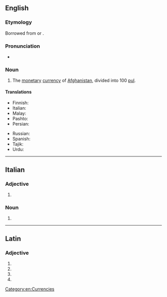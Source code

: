 {{also|Afghani}}
==English==

===Etymology===
Borrowed from {{bor|en|ps|افغانۍ|tr=afghānī}} or {{bor|en|fa|افغانی|tr=afğâni}}.

===Pronunciation===
* {{IPA|/æfˈɡɑːni/|lang=en}}

===Noun===
{{wikipedia|Afghan afghani}}
{{en-noun}}

# The [[monetary]] [[currency]] of [[Afghanistan]], divided into 100 [[pul]].

====Translations====
{{trans-top|national currency of Afghanistan}}
* Finnish: {{t+|fi|afgaani}}
* Italian: {{t+|it|afghani|m}}
* Malay: {{t|ms|afghani}}
* Pashto: {{t+|ps|افغانۍ|sc=ps-Arab}}
* Persian: {{t+|fa|افغانی|tr=afğâni}}
{{trans-mid}}
* Russian: {{t+|ru|афга́ни|m}}
* Spanish: {{t+|es|afgani|m}}
* Tajik: {{t|tg|афғонӣ|tr=afğonī|sc=Cyrl}}
* Urdu: {{t|ur|افغانی|tr=afġānī}}
{{trans-bottom}}

[[Category:en:Currencies]]

----

==Italian==

===Adjective===
{{head|it|adjective form|g=m}}

# {{plural of|afghano|lang=it}}

===Noun===
{{head|it|noun plural form|g=m}}

# {{plural of|afghano|lang=it}}

----

==Latin==

===Adjective===
{{la-adj-form|afghanī}}

# {{inflection of|afghanus||nom|m|p|lang=la}}
# {{inflection of|afghanus||gen|m|s|lang=la}}
# {{inflection of|afghanus||gen|n|s|lang=la}}
# {{inflection of|afghanus||voc|m|p|lang=la}}